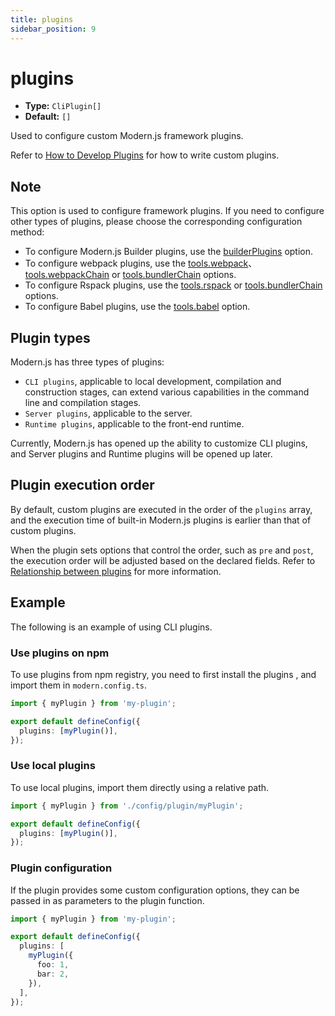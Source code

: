 ```yaml
---
title: plugins
sidebar_position: 9
---
```


# plugins

- **Type:** `CliPlugin[]`
- **Default:** `[]`

Used to configure custom Modern.js framework plugins.

Refer to [How to Develop Plugins](/guides/topic-detail/framework-plugin/implement) for how to write custom plugins.

## Note

This option is used to configure framework plugins. If you need to configure other types of plugins, please choose the corresponding configuration method:

- To configure Modern.js Builder plugins, use the [builderPlugins](/configure/app/builder-plugins) option.
- To configure webpack plugins, use the [tools.webpack](/configure/app/tools/webpack)、[tools.webpackChain](/configure/app/tools/webpack-chain) or [tools.bundlerChain](/configure/app/tools/bundler-chain) options.
- To configure Rspack plugins, use the [tools.rspack](/configure/app/tools/rspack) or [tools.bundlerChain](/configure/app/tools/bundler-chain) options.
- To configure Babel plugins, use the [tools.babel](/configure/app/tools/babel) option.

## Plugin types

Modern.js has three types of plugins:

- `CLI plugins`, applicable to local development, compilation and construction stages, can extend various capabilities in the command line and compilation stages.
- `Server plugins`, applicable to the server.
- `Runtime plugins`, applicable to the front-end runtime.

Currently, Modern.js has opened up the ability to customize CLI plugins, and Server plugins and Runtime plugins will be opened up later.

## Plugin execution order

By default, custom plugins are executed in the order of the `plugins` array, and the execution time of built-in Modern.js plugins is earlier than that of custom plugins.

When the plugin sets options that control the order, such as `pre` and `post`, the execution order will be adjusted based on the declared fields. Refer to [Relationship between plugins](/guides/topic-detail/framework-plugin/relationship) for more information.

## Example

The following is an example of using CLI plugins.

### Use plugins on npm

To use plugins from npm registry, you need to first install the plugins , and import them in `modern.config.ts`.

```ts title="modern.config.ts"
import { myPlugin } from 'my-plugin';

export default defineConfig({
  plugins: [myPlugin()],
});
```

### Use local plugins

To use local plugins, import them directly using a relative path.

```ts title="modern.config.ts"
import { myPlugin } from './config/plugin/myPlugin';

export default defineConfig({
  plugins: [myPlugin()],
});
```

### Plugin configuration

If the plugin provides some custom configuration options, they can be passed in as parameters to the plugin function.

```ts title="modern.config.ts"
import { myPlugin } from 'my-plugin';

export default defineConfig({
  plugins: [
    myPlugin({
      foo: 1,
      bar: 2,
    }),
  ],
});
```
